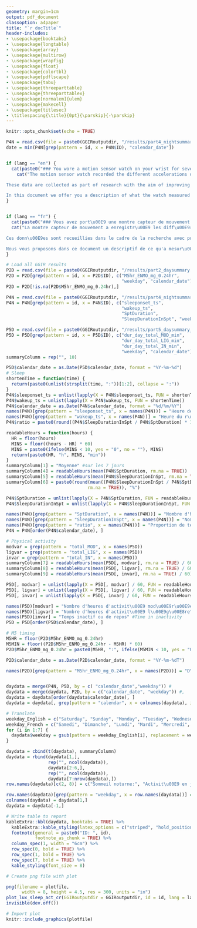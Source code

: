 ```yaml
---
geometry: margin=1cm
output: pdf_document
classoption: a4paper
title: "`r docTitle`"
header-includes:
- \usepackage{booktabs}
- \usepackage{longtable}
- \usepackage{array}
- \usepackage{multirow}
- \usepackage{wrapfig}
- \usepackage{float}
- \usepackage{colortbl}
- \usepackage{pdflscape}
- \usepackage{tabu}
- \usepackage{threeparttable}
- \usepackage{threeparttablex}
- \usepackage[normalem]{ulem}
- \usepackage{makecell}
- \usepackage{titlesec}
- \titlespacing{\title}{0pt}{\parskip}{-\parskip}
---
```


\vspace{-10truemm}

```r
knitr::opts_chunk$set(echo = TRUE)
```


```r
P4N = read.csv(file = paste0(GGIRoutputdir, "/results/part4_nightsummary_sleep_cleaned.csv"))
date = min(P4N[grep(pattern = id, x = P4N$ID), "calendar_date"])


if (lang == "en") {
  cat(paste0("### You wore a motion sensor watch on your wrist for several days from ", date, "\n"))
    cat("The motion sensor watch recorded the different accelerations of your wrist. This allowed us to accurately assess your physical activity and sleep time over this period. The watch also measured the intensity of the light.

These data are collected as part of research with the aim of improving knowledge on circadian rhythm alterations in memory center patients and thus providing better management of their symptoms, improving the quality of life of patients. and their loved ones, and potentially slow the progression of the disease.

In this document we offer you a description of what the watch measured when you wore it. The extraction of these measures is still under development. Furthermore, these results taken individually only have an informative value and are only of interest when they are analyzed in a study population.\n")
}


if (lang == "fr") {
  cat(paste0("### Vous avez port\u00E9 une montre capteur de mouvement \u00E0 votre poignet pendant plusieurs jours \u00E0 partir du ", date, "\n"))
  cat("La montre capteur de mouvement a enregistr\u00E9 les diff\u00E9rentes acc\u00E9l\u00E9rations de votre poignet. Cela nous a permis d'\u00E9valuer votre activit\u00E9 physique et votre temps de sommeil avec pr\u00E9cision sur cette p\u00E9riode. La montre a mesur\u00E9 \u00E9galement l'intensit\u00E9 de la lumi\u\u00E8re.

Ces donn\u00E9es sont recueillies dans le cadre de la recherche avec pour objectif d'am\u00E9liorer les connaissances sur les alt\u00E9rations du rythme circadien chez les patients de centre m\u00E9moire et ainsi de proposer une meilleure prise en charge de leurs symptômes, am\u00E9liorer la qualit\u00E9 de vie des patients et de leurs proches, et potentiellement ralentir l'\u00E9volution de la maladie.

Nous vous proposons dans ce document un descriptif de ce qu'a mesur\u00E9 la montre lorsque vous la portiez. L'extraction de ces mesures est encore en cours d'\u00E9laboration. De plus ces r\u00E9sultats pris individuellement n'ont qu'une valeur informative et n'ont d'int\u00E9rêt que lorsqu'ils sont analys\u00E9s dans une population d'\u00E9tude.\n")
}
```



```r
# Load all GGIR results
P2D = read.csv(file = paste0(GGIRoutputdir, "/results/part2_daysummary.csv"))
P2D = P2D[grep(pattern = id, x = P2D$ID), c("M5hr_ENMO_mg_0.24hr",
                                            "weekday", "calendar_date")]
P2D = P2D[!is.na(P2D$M5hr_ENMO_mg_0.24hr),]

P4N = read.csv(file = paste0(GGIRoutputdir, "/results/part4_nightsummary_sleep_cleaned.csv"))
P4N = P4N[grep(pattern = id, x = P4N$ID), c("sleeponset_ts",
                                            "wakeup_ts",
                                            "SptDuration",
                                            "SleepDurationInSpt", "weekday", "calendar_date")]

P5D = read.csv(file = paste0(GGIRoutputdir, "/results/part5_daysummary_WW_L40M100V400_T5A5.csv"))
P5D = P5D[grep(pattern = id, x = P5D$ID), c("dur_day_total_MOD_min",
                                            "dur_day_total_LIG_min",
                                            "dur_day_total_IN_min",
                                            "weekday", "calendar_date")]
summaryColumn = rep("", 10)

P5D$calendar_date = as.Date(P5D$calendar_date, format = "%Y-%m-%d")
# Sleep
shortenTime = function(time) {
  return(paste0(unlist(strsplit(time, ":"))[1:2], collapse = ":"))
}
P4N$sleeponset_ts = unlist(lapply(X = P4N$sleeponset_ts, FUN = shortenTime))
P4N$wakeup_ts = unlist(lapply(X = P4N$wakeup_ts, FUN = shortenTime))
P4N$calendar_date = as.Date(P4N$calendar_date, format = "%d/%m/%Y")
names(P4N)[grep(pattern = "sleeponset_ts", x = names(P4N))] = "Heure de l'endormissement" #Bed time / Onset?
names(P4N)[grep(pattern = "wakeup_ts", x = names(P4N))] = "Heure du r\u00E9veil" #Wake up
P4N$ratio = paste0(round((P4N$SleepDurationInSpt / P4N$SptDuration) * 100), "%")

readableHours = function(hours) {
  HR = floor(hours)
  MINS = floor((hours - HR) * 60)
  MINS = paste0(ifelse(MINS < 10, yes = "0", no = ""), MINS)
  return(paste0(HR, "h", MINS, "min"))
}
summaryColumn[1] = "Moyenne" #sur les 7 jours
summaryColumn[4] = readableHours(mean(P4N$SptDuration, rm.na = TRUE))
summaryColumn[5] = readableHours(mean(P4N$SleepDurationInSpt, rm.na = TRUE))
summaryColumn[6] = paste0(round(mean((P4N$SleepDurationInSpt / P4N$SptDuration) * 100,
                               rm.na = TRUE)), "%")

P4N$SptDuration = unlist(lapply(X = P4N$SptDuration, FUN = readableHours))
P4N$SleepDurationInSpt = unlist(lapply(X = P4N$SleepDurationInSpt, FUN = readableHours))

names(P4N)[grep(pattern = "SptDuration", x = names(P4N))] = "Nombre d'heures pass\u00E9es au lit"
names(P4N)[grep(pattern = "SleepDurationInSpt", x = names(P4N))] = "Nombre d'heures pass\u00E9es \u00E0 dormir"
names(P4N)[grep(pattern = "ratio", x = names(P4N))] = "Proportion de temps dormi par rapport au temps pass\u00E9 au lit"
P4N = P4N[order(P4N$calendar_date), ]

# Physical activity
modvar = grep(pattern = "total_MOD", x = names(P5D))
ligvar = grep(pattern = "total_LIG", x = names(P5D))
invar = grep(pattern = "total_IN", x = names(P5D))
summaryColumn[7] = readableHours(mean(P5D[, modvar], rm.na = TRUE) / 60)
summaryColumn[8] = readableHours(mean(P5D[, ligvar], rm.na = TRUE) / 60)
summaryColumn[9] = readableHours(mean(P5D[, invar], rm.na = TRUE) / 60)

P5D[, modvar] = unlist(lapply(X = P5D[, modvar] / 60, FUN = readableHours))
P5D[, ligvar] = unlist(lapply(X = P5D[, ligvar] / 60, FUN = readableHours))
P5D[, invar] = unlist(lapply(X = P5D[, invar] / 60, FUN = readableHours))

names(P5D)[modvar] = "Nombre d'heures d'activit\u00E9 mod\u00E9r\u00E9e" #Time in moderate activity
names(P5D)[ligvar] = "Nombre d'heures d'activit\u00E9 l\u00E9g\u00E8re" #Time in light activity"
names(P5D)[invar] = "Temps inactif ou de repos" #Time in inactivity
P5D = P5D[order(P5D$calendar_date), ]

# M5 timing
M5HR = floor(P2D$M5hr_ENMO_mg_0.24hr)
M5MIN = floor((P2D$M5hr_ENMO_mg_0.24hr - M5HR) * 60)
P2D$M5hr_ENMO_mg_0.24hr = paste0(M5HR, ":", ifelse(M5MIN < 10, yes = "0", no = ""), M5MIN)

P2D$calendar_date = as.Date(P2D$calendar_date, format = "%Y-%m-%dT")

names(P2D)[grep(pattern = "M5hr_ENMO_mg_0.24hr", x = names(P2D))] = "D\u00E9but de la p\u00E9riode de 5 heures la plus active"


daydata = merge(P4N, P5D, by = c( "calendar_date","weekday")) #
daydata = merge(daydata, P2D, by = c("calendar_date", "weekday")) #,
daydata = daydata[order(daydata$calendar_date), ]
daydata = daydata[, grep(pattern = "calendar", x = colnames(daydata), invert = TRUE)]

# Translate
weekday_English = c("Saturday", "Sunday", "Monday", "Tuesday", "Wednesday", "Thursday", "Friday")
weekday_French = c("Samedi", "Dimanche", "Lundi", "Mardi", "Mercredi", "Jeudi", "Vendredi")
for (i in 1:7) {
  daydata$weekday = gsub(pattern = weekday_English[i], replacement = weekday_French[i], x = daydata$weekday)
}

daydata = cbind(t(daydata), summaryColumn)
daydata = rbind(daydata[1,],
                rep("", ncol(daydata)),
                daydata[2:6,],
                rep("", ncol(daydata)),
                daydata[7:nrow(daydata),])
row.names(daydata)[c(2, 8)] = c("Sommeil noturne:", "Activit\u00E9 en journ\u00E9e:")

row.names(daydata)[grep(pattern = "weekday", x = row.names(daydata))] = "Day of the week"
colnames(daydata) = daydata[1,]
daydata = daydata[-1,]

# Write table to report
kableExtra::kbl(daydata, booktabs = TRUE) %>%
  kableExtra::kable_styling(latex_options = c("striped", "hold_position"), full_width = FALSE) %>%
  footnote(general = paste0("ID: ", id),
           footnote_as_chunk = TRUE) %>%
  column_spec(1, width = "6cm") %>%
  row_spec(0, bold = TRUE) %>%
  row_spec(1, bold = TRUE) %>%
  row_spec(7, bold = TRUE) %>%
  kable_styling(font_size = 8)

```

```r
# Create png file with plot

png(filename = plotfile,
      width = 8, height = 4.5, res = 300, units = "in")
plot_lux_sleep_act_cr(GGIRoutputdir = GGIRoutputdir, id = id, lang = lang, desiredtz = desiredtz)
invisible(dev.off())

# Import plot 
knitr::include_graphics(plotfile)
```
